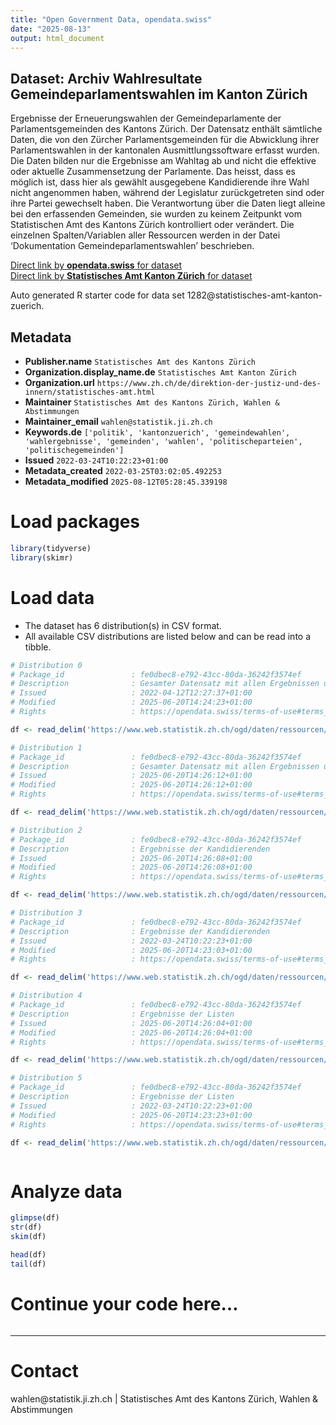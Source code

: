 ```yaml
---
title: "Open Government Data, opendata.swiss"
date: "2025-08-13"
output: html_document
---
```


## Dataset: Archiv Wahlresultate Gemeindeparlamentswahlen im Kanton Zürich

Ergebnisse der Erneuerungswahlen der Gemeindeparlamente der Parlamentsgemeinden des Kantons Zürich. Der Datensatz enthält sämtliche Daten, die von den Zürcher Parlamentsgemeinden für die Abwicklung ihrer Parlamentswahlen in der kantonalen Ausmittlungssoftware erfasst wurden.
Die Daten bilden nur die Ergebnisse am Wahltag ab und nicht die effektive oder aktuelle Zusammensetzung der Parlamente. Das heisst, dass es möglich ist, dass hier als gewählt ausgegebene Kandidierende ihre Wahl nicht angenommen haben, während der Legislatur zurückgetreten sind oder ihre Partei gewechselt haben.
Die Verantwortung über die Daten liegt alleine bei den erfassenden Gemeinden, sie wurden zu keinem Zeitpunkt vom Statistischen Amt des Kantons Zürich kontrolliert oder verändert.
Die einzelnen Spalten/Variablen aller Ressourcen werden in der Datei 'Dokumentation Gemeindeparlamentswahlen' beschrieben.

[Direct link by **opendata.swiss** for dataset](https://opendata.swiss/de/dataset/archiv-wahlresultate-gemeindeparlamente-im-kanton-zurich)<br>
[Direct link by **Statistisches Amt Kanton Zürich** for dataset](https://www.zh.ch/de/politik-staat/wahlen-abstimmungen/gemeindewahlen.html)

Auto generated R starter code for data set 1282@statistisches-amt-kanton-zuerich.

## Metadata

- **Publisher.name** `Statistisches Amt des Kantons Zürich`
- **Organization.display_name.de** `Statistisches Amt Kanton Zürich`
- **Organization.url** `https://www.zh.ch/de/direktion-der-justiz-und-des-innern/statistisches-amt.html`
- **Maintainer** `Statistisches Amt des Kantons Zürich, Wahlen & Abstimmungen`
- **Maintainer_email** `wahlen@statistik.ji.zh.ch`
- **Keywords.de** `['politik', 'kantonzuerich', 'gemeindewahlen', 'wahlergebnisse', 'gemeinden', 'wahlen', 'politischeparteien', 'politischegemeinden']`
- **Issued** `2022-03-24T10:22:23+01:00`
- **Metadata_created** `2022-03-25T03:02:05.492253`
- **Metadata_modified** `2025-08-12T05:28:45.339198`


# Load packages

```r

library(tidyverse)
library(skimr)

```

# Load data

-   The dataset has 6 distribution(s) in CSV format.
-   All available CSV distributions are listed below and can be read into a tibble.

```r

# Distribution 0
# Package_id               : fe0dbec8-e792-43cc-80da-36242f3574ef
# Description              : Gesamter Datensatz mit allen Ergebnissen und Informationen, inklusive Stimmen und Sitze aller Kandidierenden und Listen
# Issued                   : 2022-04-12T12:27:37+01:00
# Modified                 : 2025-06-20T14:24:23+01:00
# Rights                   : https://opendata.swiss/terms-of-use#terms_by

df <- read_delim('https://www.web.statistik.zh.ch/ogd/daten/ressourcen/KTZH_00001282_00002438.csv')

# Distribution 1
# Package_id               : fe0dbec8-e792-43cc-80da-36242f3574ef
# Description              : Gesamter Datensatz mit allen Ergebnissen und Informationen, inklusive Stimmen und Sitze aller Kandidierenden und Listen
# Issued                   : 2025-06-20T14:26:12+01:00
# Modified                 : 2025-06-20T14:26:12+01:00
# Rights                   : https://opendata.swiss/terms-of-use#terms_open

df <- read_delim('https://www.web.statistik.zh.ch/ogd/daten/ressourcen/KTZH_00001282_00006363.csv')

# Distribution 2
# Package_id               : fe0dbec8-e792-43cc-80da-36242f3574ef
# Description              : Ergebnisse der Kandidierenden
# Issued                   : 2025-06-20T14:26:08+01:00
# Modified                 : 2025-06-20T14:26:08+01:00
# Rights                   : https://opendata.swiss/terms-of-use#terms_open

df <- read_delim('https://www.web.statistik.zh.ch/ogd/daten/ressourcen/KTZH_00001282_00006364.csv')

# Distribution 3
# Package_id               : fe0dbec8-e792-43cc-80da-36242f3574ef
# Description              : Ergebnisse der Kandidierenden
# Issued                   : 2022-03-24T10:22:23+01:00
# Modified                 : 2025-06-20T14:23:03+01:00
# Rights                   : https://opendata.swiss/terms-of-use#terms_by

df <- read_delim('https://www.web.statistik.zh.ch/ogd/daten/ressourcen/KTZH_00001282_00002418.csv')

# Distribution 4
# Package_id               : fe0dbec8-e792-43cc-80da-36242f3574ef
# Description              : Ergebnisse der Listen
# Issued                   : 2025-06-20T14:26:04+01:00
# Modified                 : 2025-06-20T14:26:04+01:00
# Rights                   : https://opendata.swiss/terms-of-use#terms_open

df <- read_delim('https://www.web.statistik.zh.ch/ogd/daten/ressourcen/KTZH_00001282_00006365.csv')

# Distribution 5
# Package_id               : fe0dbec8-e792-43cc-80da-36242f3574ef
# Description              : Ergebnisse der Listen
# Issued                   : 2022-03-24T10:22:23+01:00
# Modified                 : 2025-06-20T14:23:23+01:00
# Rights                   : https://opendata.swiss/terms-of-use#terms_by

df <- read_delim('https://www.web.statistik.zh.ch/ogd/daten/ressourcen/KTZH_00001282_00002420.csv')



```

# Analyze data

```r

glimpse(df)
str(df)
skim(df)

head(df)
tail(df)

```

# Continue your code here...

```r

```

------------------------------------------------------------------------

# Contact

wahlen@statistik.ji.zh.ch | Statistisches Amt des Kantons Zürich, Wahlen & Abstimmungen
